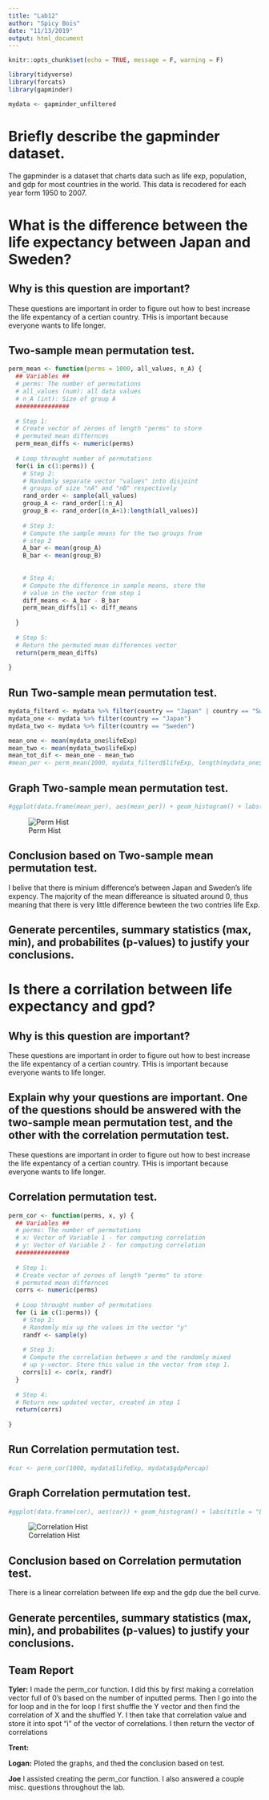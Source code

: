 ```yaml
---
title: "Lab12"
author: "Spicy Bois"
date: "11/13/2019"
output: html_document
---
```


```r
knitr::opts_chunk$set(echo = TRUE, message = F, warning = F)

library(tidyverse)
library(forcats)
library(gapminder)

mydata <- gapminder_unfiltered
```

# Briefly describe the gapminder dataset.

The gapminder is a dataset that charts data such as life exp, population, and gdp for most countries in the world. This data is recodered for each year form 1950 to 2007.

# What is the difference between the life expectancy between Japan and Sweden?
## Why is this question are important?
These questions are important in order to figure out how to best increase the life expentancy of a certian country. THis is important because everyone wants to life longer.

## Two-sample mean permutation test.
```r
perm_mean <- function(perms = 1000, all_values, n_A) {
  ## Variables ##
  # perms: The number of permutations 
  # all_values (num): all data values
  # n_A (int): Size of group A
  ###############
  
  # Step 1:
  # Create vector of zeroes of length "perms" to store
  # permuted mean differnces
  perm_mean_diffs <- numeric(perms)
  
  # Loop throught number of permutations
  for(i in c(1:perms)) {
    # Step 2:
    # Randomly separate vector "values" into disjoint 
    # groups of size "nA" and "nB" respectively
    rand_order <- sample(all_values)
    group_A <- rand_order[1:n_A]
    group_B <- rand_order[(n_A+1):length(all_values)]
    
    # Step 3:
    # Compute the sample means for the two groups from 
    # step 2
    A_bar <- mean(group_A)
    B_bar <- mean(group_B)
    
    
    # Step 4: 
    # Compute the difference in sample means, store the
    # value in the vector from step 1
    diff_means <- A_bar - B_bar
    perm_mean_diffs[i] <- diff_means
    
  }
  
  # Step 5:
  # Return the permuted mean differences vector
  return(perm_mean_diffs)
  
}
```

## Run Two-sample mean permutation test.
```r
mydata_filterd <- mydata %>% filter(country == "Japan" | country == "Sweden")
mydata_one <- mydata %>% filter(country == "Japan")
mydata_two <- mydata %>% filter(country == "Sweden")

mean_one <- mean(mydata_one$lifeExp)
mean_two <- mean(mydata_two$lifeExp)
mean_tot_dif <- mean_one - mean_two
#mean_per <- perm_mean(1000, mydata_filterd$lifeExp, length(mydata_one$lifeExp))
```

## Graph Two-sample mean permutation test.

```r
#ggplot(data.frame(mean_per), aes(mean_per)) + geom_histogram() + labs(title = "Permuation Mean Differince between China and United Kingdom", x = "Mean Difference")
```
![Perm Hist](Images/perm.png)

## Conclusion based on Two-sample mean permutation test.
I belive that there is minium difference's between Japan and Sweden's life expency. The majority of the mean differeance is situated around 0, thus meaning that there is very little difference bewteen the two contries life Exp.

## Generate percentiles, summary statistics (max, min), and probabilites (p-values) to justify your conclusions.

# Is there a corrilation between life expectancy and gpd?
## Why is this question are important?
These questions are important in order to figure out how to best increase the life expentancy of a certian country. THis is important because everyone wants to life longer.

## Explain why your questions are important. One of the questions should be answered with the two-sample mean permutation test, and the other with the correlation permutation test.

These questions are important in order to figure out how to best increase the life expentancy of a certian country. THis is important because everyone wants to life longer.

## Correlation permutation test.
```r
perm_cor <- function(perms, x, y) {
  ## Variables ##
  # perms: The number of permutations 
  # x: Vector of Variable 1 - for computing correlation
  # y: Vector of Variable 2 - for computing correlation
  ###############
  
  # Step 1:
  # Create vector of zeroes of length "perms" to store
  # permuted mean differnces
  corrs <- numeric(perms)
  
  # Loop throught number of permutations
  for (i in c(1:perms)) {
    # Step 2:
    # Randomly mix up the values in the vector "y"
    randY <- sample(y)
    
    # Step 3:
    # Compute the correlation between x and the randomly mixed
    # up y-vector. Store this value in the vector from step 1.
    corrs[i] <- cor(x, randY)
  }
  
  # Step 4:
  # Return new updated vector, created in step 1
  return(corrs)
  
}
```

## Run Correlation permutation test.
```r
#cor <- perm_cor(1000, mydata$lifeExp, mydata$gdpPercap)
```

## Graph Correlation permutation test.
```r
#ggplot(data.frame(cor), aes(cor)) + geom_histogram() + labs(title = "Linear Correlation between Life Exp and GDP", x = "Correlation")
```
![Correlation Hist](Images/cor.png)

## Conclusion based on Correlation permutation test.
There is a linear correlation between life exp and the gdp due the bell curve.

## Generate percentiles, summary statistics (max, min), and probabilites (p-values) to justify your conclusions.


## Team Report

**Tyler:** I made the perm_cor function. I did this by first making a correlation vector full of 0's based on the number of inputted perms. Then I go into the for loop and in the for loop I first shuffle the Y vector and then find the correlation of X and the shuffled Y. I then take that correlation value and store it into spot "i" of the vector of correlations. I then return the vector of correlations

**Trent:** 

**Logan:** Ploted the graphs, and thed the conclusion based on test. 

**Joe**  I assisted creating the perm_cor function. I also answered a couple misc. questions throughout the lab.
